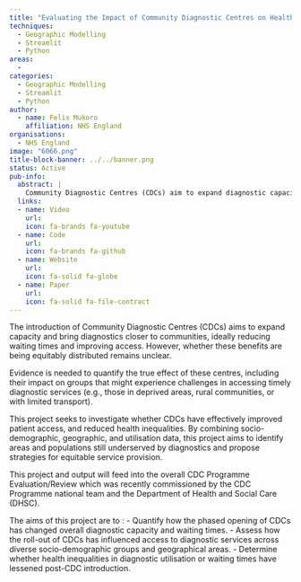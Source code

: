 ```yaml
---
title: "Evaluating the Impact of Community Diagnostic Centres on Health Inequalities and Patient Access to Diagnostic Services"
techniques:
  - Geographic Modelling
  - Streamlit
  - Python
areas:
  -
categories:
  - Geographic Modelling
  - Streamlit
  - Python
author:
  - name: Felix Mukoro
    affiliation: NHS England
organisations:
  - NHS England
image: "6066.png"
title-block-banner: ../../banner.png
status: Active
pub-info:
  abstract: |
    Community Diagnostic Centres (CDCs) aim to expand diagnostic capacity and improve access, but their equitable distribution is unclear. This project will assess CDCs' impact on patient access and health inequalities by analysing socio-demographic, geographic, and utilisation data.
  links:
  - name: Video
    url:
    icon: fa-brands fa-youtube
  - name: Code
    url:
    icon: fa-brands fa-github
  - name: Website
    url:
    icon: fa-solid fa-globe
  - name: Paper
    url:
    icon: fa-solid fa-file-contract
---
```


The introduction of Community Diagnostic Centres (CDCs) aims to expand capacity and bring diagnostics closer to communities, ideally reducing waiting times and improving access. However, whether these benefits are being equitably distributed remains unclear.

Evidence is needed to quantify the true effect of these centres, including their impact on groups that might experience challenges in accessing timely diagnostic services (e.g., those in deprived areas, rural communities, or with limited transport).

This project seeks to investigate whether CDCs have effectively improved patient access, and reduced health inequalities. By combining socio-demographic, geographic, and utilisation data, this project aims to identify areas and populations still underserved by diagnostics and propose strategies for equitable service provision.

This project and output will feed into the overall CDC Programme Evaluation/Review which was recently commissioned by the CDC Programme national team and the Department of Health and Social Care (DHSC).

The aims of this project are to :
- Quantify how the phased opening of CDCs has changed overall diagnostic capacity and waiting times.
- Assess how the roll-out of CDCs has influenced access to diagnostic services across diverse socio-demographic groups and geographical areas.
- Determine whether health inequalities in diagnostic utilisation or waiting times have lessened post-CDC introduction.
